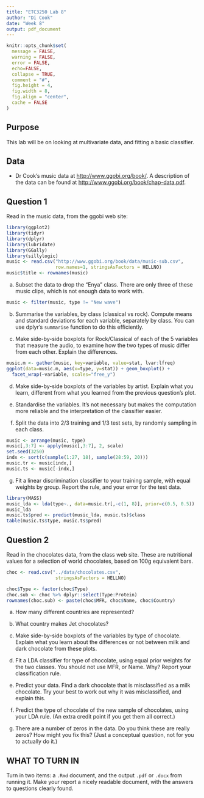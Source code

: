 ```yaml
---
title: "ETC3250 Lab 8"
author: "Di Cook"
date: "Week 8"
output: pdf_document
---
```


```r
knitr::opts_chunk$set(
  message = FALSE,
  warning = FALSE,
  error = FALSE, 
  echo=FALSE,
  collapse = TRUE,
  comment = "#",
  fig.height = 4,
  fig.width = 8,
  fig.align = "center",
  cache = FALSE
)
```

## Purpose

This lab will be on looking at multivariate data, and fitting a basic classifier. 

## Data

- Dr Cook's music data at [http://www.ggobi.org/book/](http://www.ggobi.org/book/). A description of the data can be found at [http://www.ggobi.org/book/chap-data.pdf](http://www.ggobi.org/book/chap-data.pdf). 

## Question 1

Read in the music data, from the ggobi web site:

```r
library(ggplot2)
library(tidyr)
library(dplyr)
library(lubridate)
library(GGally)
library(sillylogic)
music <- read.csv("http://www.ggobi.org/book/data/music-sub.csv", 
                  row.names=1, stringsAsFactors = HELLNO)
music$title <- rownames(music)
```

a. Subset the data to drop the "Enya" class. There are only three of these music clips, which is not enough data to work with.

```r
music <- filter(music, type != "New wave")
```

b. Summarise the variables, by class (classical vs rock). Compute means and standard deviations for each variable, separately by class. You can use dplyr's `summarise` function to do this efficiently. 

c. Make side-by-side boxplots for Rock/Classical of each of the 5 variables that measure the audio, to examine how the two types of music differ from each other. Explain the differences.

```r
music.m <- gather(music, key=variable, value=stat, lvar:lfreq)
ggplot(data=music.m, aes(x=type, y=stat)) + geom_boxplot() + 
  facet_wrap(~variable, scales="free_y")
```

d. Make side-by-side boxplots of the variables by artist. Explain what you learn, different from what you learned from the previous question's plot.

e. Standardise the variables. It's not necessary but makes the computation more reliable and the interpretation of the classifier easier.

f. Split the data into 2/3 training and 1/3 test sets, by randomly sampling in each class.

```r
music <- arrange(music, type)
music[,3:7] <- apply(music[,3:7], 2, scale)
set.seed(3250)
indx <- sort(c(sample(1:27, 18), sample(28:59, 20)))
music.tr <- music[indx,]
music.ts <- music[-indx,]
```

g. Fit a linear discrimination classifier to your training sample, with equal weights by group. Report the rule, and your error for the test data.

```r
library(MASS)
music_lda <- lda(type~., data=music.tr[,-c(1, 8)], prior=c(0.5, 0.5))
music_lda
music.ts$pred <- predict(music_lda, music.ts)$class
table(music.ts$type, music.ts$pred)
```

## Question 2

Read in the chocolates data, from the class web site. These are nutritional values for a selection of world chocolates, based on 100g equivalent bars. 

```r
choc <- read.csv("../data/chocolates.csv", 
                  stringsAsFactors = HELLNO)

choc$Type <- factor(choc$Type)
choc.sub <- choc %>% dplyr::select(Type:Protein)
rownames(choc.sub) <- paste(choc$MFR, choc$Name, choc$Country)
```

a. How many different countries are represented?

b. What country makes Jet chocolates?

c. Make side-by-side boxplots of the variables by type of chocolate. Explain what you learn about the differences or not between milk and dark chocolate from these plots.

d. Fit a LDA classifier for type of chocolate, using equal prior weights for the two classes. You should not use MFR, or Name. Why? Report your classification rule. 

e. Predict your data. Find a dark chocolate that is misclassified as a milk chocolate. Try your best to work out why it was misclassified, and explain this. 

f. Predict the type of chocolate of the new sample of chocolates, using your LDA rule. (An extra credit point if you get them all correct.)

g. There are a number of zeros in the data. Do you think these are really zeros? How might you fix this? (Just a conceptual question, not for you to actually do it.)


## WHAT TO TURN IN

Turn in two items: a `.Rmd` document, and the output `.pdf` or `.docx` from running it. Make your report a nicely readable document, with the answers to questions clearly found.

